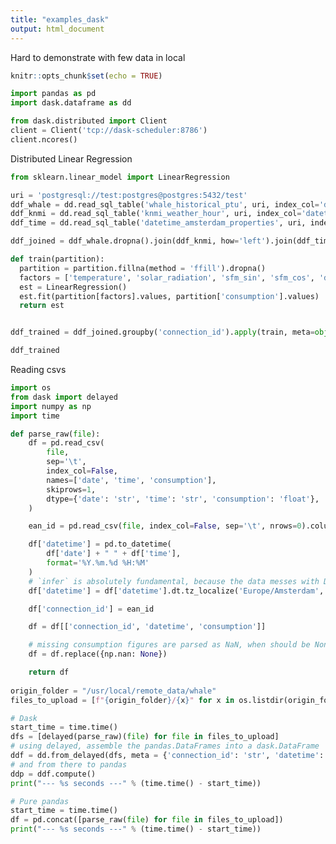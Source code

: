 ```yaml
---
title: "examples_dask"
output: html_document
---
```


Hard to demonstrate with few data in local

```r
knitr::opts_chunk$set(echo = TRUE)
```

```python
import pandas as pd
import dask.dataframe as dd

from dask.distributed import Client
client = Client('tcp://dask-scheduler:8786')
client.ncores()
```

Distributed Linear Regression
```python
from sklearn.linear_model import LinearRegression

uri = 'postgresql://test:postgres@postgres:5432/test'
ddf_whale = dd.read_sql_table('whale_historical_ptu', uri, index_col='datetime', npartitions=10)
ddf_knmi = dd.read_sql_table('knmi_weather_hour', uri, index_col='datetime', npartitions=10)  
ddf_time = dd.read_sql_table('datetime_amsterdam_properties', uri, index_col='datetime', npartitions=10)  

ddf_joined = ddf_whale.dropna().join(ddf_knmi, how='left').join(ddf_time, how='left')

def train(partition):
  partition = partition.fillna(method = 'ffill').dropna()
  factors = ['temperature', 'solar_radiation', 'sfm_sin', 'sfm_cos', 'doy_sin', 'doy_cos']
  est = LinearRegression()
  est.fit(partition[factors].values, partition['consumption'].values)
  return est


ddf_trained = ddf_joined.groupby('connection_id').apply(train, meta=object).compute().sort_index()

ddf_trained
```

Reading csvs
```python
import os
from dask import delayed
import numpy as np
import time

def parse_raw(file):
    df = pd.read_csv(
        file,
        sep='\t',
        index_col=False,
        names=['date', 'time', 'consumption'],
        skiprows=1,
        dtype={'date': 'str', 'time': 'str', 'consumption': 'float'},
    )

    ean_id = pd.read_csv(file, index_col=False, sep='\t', nrows=0).columns.tolist()[2]

    df['datetime'] = pd.to_datetime(
        df['date'] + " " + df['time'],
        format='%Y.%m.%d %H:%M'
    )
    # `infer` is absolutely fundamental, because the data messes with DST
    df['datetime'] = df['datetime'].dt.tz_localize('Europe/Amsterdam', ambiguous='infer').dt.tz_convert('UTC')

    df['connection_id'] = ean_id

    df = df[['connection_id', 'datetime', 'consumption']]

    # missing consumption figures are parsed as NaN, when should be None
    df = df.replace({np.nan: None})

    return df
  
origin_folder = "/usr/local/remote_data/whale"
files_to_upload = [f"{origin_folder}/{x}" for x in os.listdir(origin_folder) if x.endswith(".csv")]
```

```python
# Dask
start_time = time.time()
dfs = [delayed(parse_raw)(file) for file in files_to_upload]
# using delayed, assemble the pandas.DataFrames into a dask.DataFrame
ddf = dd.from_delayed(dfs, meta = {'connection_id': 'str', 'datetime': 'datetime64[ns, UTC]', 'consumption': 'float64'}, verify_meta=False)
# and from there to pandas 
ddp = ddf.compute()
print("--- %s seconds ---" % (time.time() - start_time))
```

```python
# Pure pandas
start_time = time.time()
df = pd.concat([parse_raw(file) for file in files_to_upload])
print("--- %s seconds ---" % (time.time() - start_time))
```

